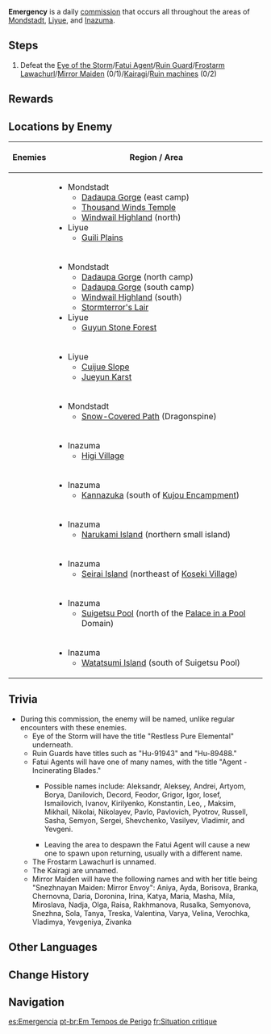 {{Quest Infobox
|id            = 
|type          = Commission
|image         = Commission Emergency.png
|caption       = [[Guyun Stone Forest]], Ruin Guard version
|description   = An [[Eye of the Storm]]/<wbr>A [[Fatui Pyro Agent|Fatui Agent]] has been sighted in the wilderness, threatening the safety of the peripheral areas. Defeat it to put an end to this threat.<br /><br />A [[Ruin Guard]]/<wbr>A [[Frostarm Lawachurl]] has been sighted wandering the wilderness/sighted in the wild, threatening the safety of the surrounding area. Defeat it to put an end to this threat.<br /><br />A [[Mirror Maiden]]/<wbr>A [[Kairagi]] has been spotted in the wilderness, threatening the safety of the peripheral areas. Defeat her/him to put an end to this threat.<br /><br />[[Ruin Machines|Ruin machines]] have appeared in the wild, threatening the safety of the surrounding areas. Destroy them and remove this threat.
|startLocation   = [[Dadaupa Gorge]], [[Mondstadt]]
|startLocation2  = [[Snow-Covered Path]], Mondstadt
|startLocation3  = [[Stormterror's Lair]], Mondstadt
|startLocation4  = [[Thousand Winds Temple]], Mondstadt
|startLocation5  = [[Windwail Highland]], Mondstadt
|startLocation6  = [[Cuijue Slope]], [[Liyue]]
|startLocation7  = [[Guili Plains]], Liyue
|startLocation8  = [[Guyun Stone Forest]], Liyue
|startLocation9  = [[Jueyun Karst]], Liyue
|startLocation10 = [[Higi Village]], [[Inazuma]]
|startLocation11 = [[Kannazuka]], Inazuma
|startLocation12 = [[Narukami Island]], Inazuma
|startLocation13 = [[Seirai Island]], Inazuma
|startLocation14 = [[Suigetsu Pool]], Inazuma
|startLocation15 = [[Watatsumi Island]], Inazuma
|other         = 
*AR-Dependent Rewards
|characters    = Traveler
}}
'''Emergency''' is a daily [[commission]] that occurs all throughout the areas of [[Mondstadt]], [[Liyue]], and [[Inazuma]].

==Steps==
#Defeat the [[Eye of the Storm]]/<wbr>[[Fatui Pyro Agent|Fatui Agent]]/<wbr>[[Ruin Guard]]/<wbr>[[Frostarm Lawachurl]]/<wbr>[[Mirror Maiden]] (0/1)/[[Kairagi]]/[[Ruin Machines|Ruin machines]] (0/2)

==Rewards==
{{Commission Rewards|full}}

==Locations by Enemy==
{| class="article-table"
! Enemies !! Region / Area
|-
|{{Enemies|Eye of the Storm}} || 
*Mondstadt
**[[Dadaupa Gorge]] (east camp)
**[[Thousand Winds Temple]]
**[[Windwail Highland]] (north)
*Liyue
**[[Guili Plains]]
|-
|{{Enemies|Ruin Guard}} || 
*Mondstadt
**[[Dadaupa Gorge]] (north camp)
**[[Dadaupa Gorge]] (south camp)
**[[Windwail Highland]] (south)
**[[Stormterror's Lair]]
*Liyue
**[[Guyun Stone Forest]]
|-
|{{Enemies|Fatui Pyro Agent}} ||
*Liyue
**[[Cuijue Slope]]
**[[Jueyun Karst]]
|-
|{{Enemies|Frostarm Lawachurl}} ||
*Mondstadt
**[[Snow-Covered Path]] (Dragonspine)
|-
|{{Enemies|Mirror Maiden}} ||
*Inazuma
**[[Higi Village]]
|-
|{{Enemies|Kairagi: Dancing Thunder*2}} ||
*Inazuma
**[[Kannazuka]] (south of [[Kujou Encampment]])
|-
|{{Enemies|Kairagi: Dancing Thunder,Kairagi: Fiery Might}} ||
*Inazuma
**[[Narukami Island]] (northern small island)
|-
|{{Enemies|Ruin Destroyer,Ruin Scout}} ||
*Inazuma
**[[Seirai Island]] (northeast of [[Koseki Village]])
|-
|{{Enemies|Ruin Destroyer,Ruin Defender}} ||
*Inazuma
**[[Suigetsu Pool]] (north of the [[Palace in a Pool]] Domain)
|-
|{{Enemies|Ruin Destroyer,Ruin Cruiser}} ||
*Inazuma
**[[Watatsumi Island]] (south of Suigetsu Pool)
|}

==Trivia==
*During this commission, the enemy will be named, unlike regular encounters with these enemies.
**Eye of the Storm will have the title "Restless Pure Elemental" underneath.
**Ruin Guards have titles such as "Hu-91943" and "Hu-89488."
**Fatui Agents will have one of many names, with the title "Agent - Incinerating Blades."
***<section begin="AgentNames" />Possible names include: Aleksandr, Aleksey, Andrei, Artyom, Borya, Danilovich, Decord, Feodor, Grigor, Igor, Iosef, Ismailovich, Ivanov, Kirilyenko, Konstantin, Leo, {{Not a typo|Liev}}, Maksim, Mikhail, Nikolai, Nikolayev, Pavlo, Pavlovich, Pyotrov, Russell, Sasha, Semyon, Sergei, Shevchenko, Vasilyev, Vladimir, and Yevgeni.<section end="AgentNames" />
***Leaving the area to despawn the Fatui Agent will cause a new one to spawn upon returning, usually with a different name.
**The Frostarm Lawachurl is unnamed.
**The Kairagi are unnamed.
**Mirror Maiden will have the following names and with her title being "Snezhnayan Maiden: Mirror Envoy": Aniya, Ayda, Borisova, Branka, Chernovna, Daria, Doronina, Irina, Katya, Maria, Masha, Mila, Miroslava, Nadja, Olga, Raisa, Rakhmanova, Rusalka, Semyonova, Snezhna, Sola, Tanya, Treska, Valentina, Varya, Velina, Verochka, Vladimya, Yevgeniya, Zivanka

==Other Languages==
{{Other Languages
|en      = Emergency
|zhs     = 临危受命
|zhs_rm  = Línwēishòumìng
|zht     = 臨危受命
|zht_rm  = Línwéishòumìng
|zh_tl   = To Lead in a Crisis
|ja      = 緊急受命
|ja_rm   = Kinkyuu Jumei
|ja_tl   = Emergency Commission
|ko      = 위난 속의 임무
|ko_rm   = 
|ko_tl   = 
|es      = Emergencia
|es_tl   = Emergency
|fr      = Situation critique
|fr_tl   = Critical Situation
|ru      = Чрезвычайная ситуация
|ru_tl   = Emergency Situation
|th      = เหตุฉุกเฉิน
|th_rm   = Het Chukchoen
|th_tl   = Emergency Situation
|vi      = Nhận Lệnh Khi Nguy Cấp
|vi_tl   = 
|de      = Retter in der Not
|de_tl   = Savior in Need
|id      = Darurat
|id_tl   = Emergency
|pt      = Em Tempos de Perigo
|pt_tl   = In Times of Danger
}}

==Change History==
{{Change History|1.0}}

==Navigation==
{{Commission Navbox|Basic}}

[[es:Emergencia]]
[[pt-br:Em Tempos de Perigo]]
[[fr:Situation critique]]